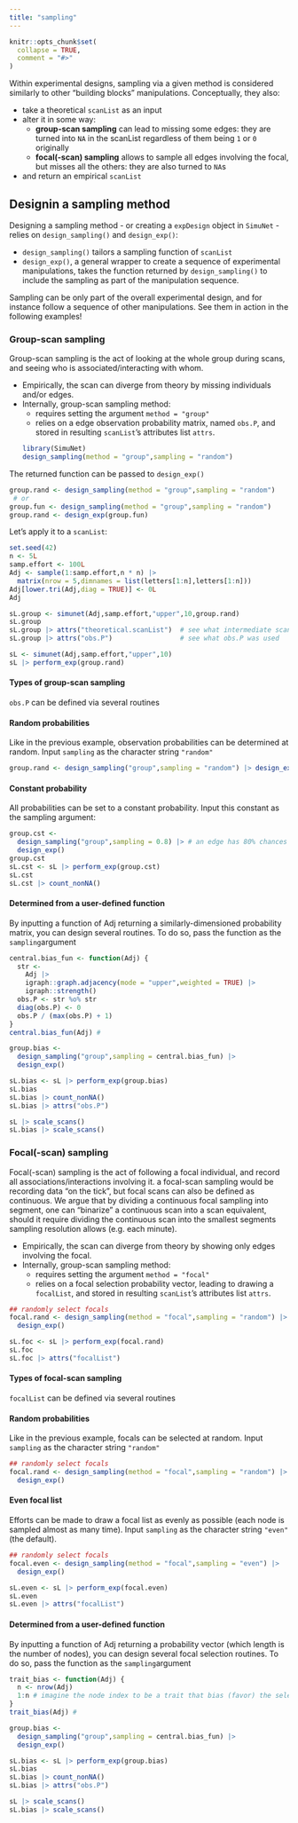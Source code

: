 ```yaml
---
title: "sampling"
---
```


```r
knitr::opts_chunk$set(
  collapse = TRUE,
  comment = "#>"
)
```
Within experimental designs, sampling via a given method is considered similarly to other "building blocks" manipulations. Conceptually, they also:

* take a theoretical `scanList` as an input
* alter it in some way:
    * **group-scan sampling** can lead to missing some edges: they are turned into `NA` in the
    scanList regardless of them being `1` or `0` originally
    * **focal(-scan) sampling** allows to sample all edges involving the focal, but misses all the
    others: they are also turned to `NA`s
* and return an empirical `scanList`

## Designin a sampling method
Designing a sampling method - or creating a `expDesign` object in `SimuNet` - relies on `design_sampling()` and `design_exp()`:

* `design_sampling()` tailors a sampling function of `scanList`
* `design_exp()`, a general wrapper to create a sequence of experimental manipulations, takes the function returned by `design_sampling()` to include the sampling as part of the manipulation sequence.

Sampling can be only part of the overall experimental design, and for instance follow a sequence of other manipulations. See them in action in the following examples!

### Group-scan sampling
Group-scan sampling is the act of looking at the whole group during scans, and seeing who is
associated/interacting with whom. 

* Empirically, the scan can diverge from theory by missing individuals and/or edges.
* Internally, group-scan sampling method:
    * requires setting the argument `method = "group"`
    * relies on a edge observation probability matrix, named `obs.P`, and stored in resulting
    `scanList`'s attributes list `attrs`.
```r
library(SimuNet)
design_sampling(method = "group",sampling = "random")
```

The returned function can be passed to `design_exp()`
```r
group.rand <- design_sampling(method = "group",sampling = "random")
 # or 
group.fun <- design_sampling(method = "group",sampling = "random")
group.rand <- design_exp(group.fun)
```

Let's apply it to a `scanList`:
```r
set.seed(42)
n <- 5L
samp.effort <- 100L
Adj <- sample(1:samp.effort,n * n) |>
  matrix(nrow = 5,dimnames = list(letters[1:n],letters[1:n]))
Adj[lower.tri(Adj,diag = TRUE)] <- 0L
Adj

sL.group <- simunet(Adj,samp.effort,"upper",10,group.rand)
sL.group
sL.group |> attrs("theoretical.scanList")  # see what intermediate scanList was generated
sL.group |> attrs("obs.P")                 # see what obs.P was used

sL <- simunet(Adj,samp.effort,"upper",10)
sL |> perform_exp(group.rand)
```
#### Types of group-scan sampling
`obs.P` can be defined via several routines

#### Random probabilities
Like in the previous example, observation probabilities can be determined at random. Input
`sampling` as the character string `"random"`
```r
group.rand <- design_sampling("group",sampling = "random") |> design_exp()
```

#### Constant probability
All probabilities can be set to a constant probability. Input this constant as the sampling
argument:
```r
group.cst <-
  design_sampling("group",sampling = 0.8) |> # an edge has 80% chances of being observed
  design_exp()
group.cst
sL.cst <- sL |> perform_exp(group.cst)
sL.cst
sL.cst |> count_nonNA()
```

#### Determined from a user-defined function
By inputting a function of Adj returning a similarly-dimensioned probability matrix, you can design several routines. To do so, pass the function as the `sampling`argument
```r
central.bias_fun <- function(Adj) {
  str <- 
    Adj |>
    igraph::graph.adjacency(mode = "upper",weighted = TRUE) |> 
    igraph::strength()
  obs.P <- str %o% str
  diag(obs.P) <- 0
  obs.P / (max(obs.P) + 1)
}
central.bias_fun(Adj) # 

group.bias <-
  design_sampling("group",sampling = central.bias_fun) |>
  design_exp()

sL.bias <- sL |> perform_exp(group.bias)
sL.bias
sL.bias |> count_nonNA()
sL.bias |> attrs("obs.P")

sL |> scale_scans()
sL.bias |> scale_scans()
```

### Focal(-scan) sampling
Focal(-scan) sampling is the act of following a focal individual, and record all
associations/interactions involving it. a focal-scan sampling would be recording data "on the tick",
but focal scans can also be defined as continuous. We argue that by dividing a continuous focal
sampling into segment, one can "binarize" a continuous scan into a scan equivalent, should it
require dividing the continuous scan into the smallest segments sampling resolution allows (e.g.
each minute).

* Empirically, the scan can diverge from theory by showing only edges involving the focal.
* Internally, group-scan sampling method:
    * requires setting the argument `method = "focal"`
    * relies on a focal selection probability vector, leading to drawing a `focalList`, and stored
    in resulting `scanList`'s attributes list `attrs`.

```r
## randomly select focals
focal.rand <- design_sampling(method = "focal",sampling = "random") |>
  design_exp()

sL.foc <- sL |> perform_exp(focal.rand)
sL.foc
sL.foc |> attrs("focalList")
```

#### Types of focal-scan sampling
`focalList` can be defined via several routines

#### Random probabilities
Like in the previous example, focals can be selected at random. Input
`sampling` as the character string `"random"`
```r
## randomly select focals
focal.rand <- design_sampling(method = "focal",sampling = "random") |>
  design_exp()
```

#### Even focal list
Efforts can be made to draw a focal list as evenly as possible (each node is sampled almost as many
time). Input `sampling` as the character string `"even"` (the default).
```r
## randomly select focals
focal.even <- design_sampling(method = "focal",sampling = "even") |>
  design_exp()

sL.even <- sL |> perform_exp(focal.even)
sL.even
sL.even |> attrs("focalList")
```

#### Determined from a user-defined function
By inputting a function of Adj returning a probability vector (which length is the number of nodes),
you can design several focal selection routines. To do so, pass the function as the
`sampling`argument
```r
trait_bias <- function(Adj) {
  n <- nrow(Adj)
  1:n # imagine the node index to be a trait that bias (favor) the selection of the node as focal
}
trait_bias(Adj) # 

group.bias <-
  design_sampling("group",sampling = central.bias_fun) |>
  design_exp()

sL.bias <- sL |> perform_exp(group.bias)
sL.bias
sL.bias |> count_nonNA()
sL.bias |> attrs("obs.P")

sL |> scale_scans()
sL.bias |> scale_scans()
```
